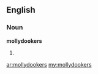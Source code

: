 ==English==

===Noun===
'''mollydookers'''

# {{plural of|[[mollydooker]]}}

[[ar:mollydookers]]
[[my:mollydookers]]
